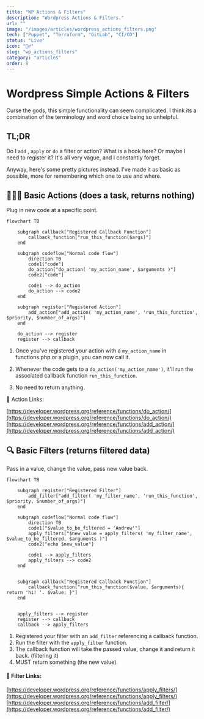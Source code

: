 ```yaml
---
title: "WP Actions & Filters"
description: "Wordpress Actions & Filters."
url: ""
image: "/images/articles/wordpress_actions_filters.png"
tech: ["Puppet", "Terraform", "GitLab", "CI/CD"]
status: "Live"
icon: "🏃‍♂️"
slug: "wp_actions_filters"
category: "articles"
order: 8
---
```



# Wordpress Simple Actions & Filters


Curse the gods, this simple functionality can seem complicated. I think its a combination of the terminology and word choice being so unhelpful. 

## TL;DR

Do I `add` , `apply` or `do` a filter or action? What is a hook here? Or maybe I need to register it? It's all very vague, and I constantly forget.

Anyway, here's some pretty pictures instead. I've made it as basic as possible, more for remembering which one to use and where.

## 🧗🏻‍♀️ Basic Actions (does a task, returns nothing)

Plug in new code at a specific point.


```mermaid
flowchart TB

    subgraph callback["Registered Callback Function"]
        callback_function["run_this_function($args)"]
    end

    subgraph codeflow["Normal code flow"]
        direction TB
        code1["code"]
        do_action["do_action( 'my_action_name', $arguments )"]
        code2["code"]

        code1 --> do_action
        do_action --> code2
    end

    subgraph register["Registered Action"]
        add_action["add_action( 'my_action_name', 'run_this_function', $priority, $number_of_args)"]
    end

    do_action --> register
    register --> callback

```


1.  Once you've registered your action with a `my_action_name` in functions.php or a plugin, you can now call it. 
    
2.  Whenever the code gets to a `do_action('my_action_name')`, it'll  run the associated callback function `run_this_function`.  
    
3.  No need to return anything.


🔗 Action Links:

[https://developer.wordpress.org/reference/functions/do_action/](https://developer.wordpress.org/reference/functions/do_action/)
[https://developer.wordpress.org/reference/functions/add_action/](https://developer.wordpress.org/reference/functions/add_action/)



## 🔍 Basic Filters (returns filtered data)

Pass in a value, change the value, pass new value back.

```mermaid
flowchart TB

    subgraph register["Registered Filter"]
        add_filter["add_filter( 'my_filter_name', 'run_this_function', $priority, $number_of_args)"]
    end

    subgraph codeflow["Normal code flow"]
        direction TB
        code1["$value_to_be_filtered = 'Andrew'"]
        apply_filters["$new_value = apply_filters( 'my_filter_name', $value_to_be_filtered, $arguments )"]
        code2["echo $new_value"]

        code1 --> apply_filters
        apply_filters --> code2
    end
    

    subgraph callback["Registered Callback Function"]
        callback_function["run_this_function($value, $arguments){ return 'hi! '. $value; }"]
    end


    apply_filters --> register
    register --> callback
    callback --> apply_filters 

```

1. Registered your filter with an `add_filter` referencing a callback function.
2. Run the filter with the `apply_filter` function.
3. The callback function will take the passed value, change it and return it back. (filtering it)
4. MUST return something (the new value).


#### 🔗 Filter Links:

[https://developer.wordpress.org/reference/functions/apply_filters/](https://developer.wordpress.org/reference/functions/apply_filters/)
[https://developer.wordpress.org/reference/functions/add_filter/](https://developer.wordpress.org/reference/functions/add_filter/)

